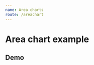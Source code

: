 ```yaml
---
name: Area charts
route: /areachart
---
```



# Area chart example

## Demo
<Playground>
    <AreaChart 
        color='#3e2723'
        xType='time'
        lineMarkValue={ 3 }
        lineMarkColor='#E65100'
        lineMakeName='mark'
        yComplement='%'
        tooltipComplement='goals'
        tooltip={ { label: 'Data', result: 'MTBF' } }
        data={ 
            [ 
                { label: '2019-01-01', result: 1 }, 
                { label: '2019-02-01', result: 4 },
                { label: '2019-03-01', result: 3 }, 
                { label: '2019-04-01', result: 2 },
                { label: '2019-05-01', result: 4 },
                { label: '2019-06-01', result: 5 },
                { label: '2019-07-01', result: 3 },
                { label: '2019-08-01', result: 7 },
                { label: '2019-09-01', result: 8 },
                { label: '2019-10-01', result: 9 },
            ] 
        }
    />
</Playground>

<Playground>
    <AreaChart 
        color='#74007c'
        xType='time'
        yType='time'
        tooltip={ { label: 'Data', result: 'MTBF' } }
        data={ 
            [ 
                { label: '2019-01-01', result: 1.8 }, 
                { label: '2019-02-01', result: 4 },
                { label: '2019-03-01', result: 3 }, 
                { label: '2019-04-01', result: 2 },
                { label: '2019-05-01', result: 4 },
                { label: '2019-06-01', result: 5 },
                { label: '2019-07-01', result: 3 },
                { label: '2019-08-01', result: 7 },
                { label: '2019-09-01', result: 8 },
                { label: '2019-10-01', result: 9 },
            ] 
        }
    />
</Playground>

<Playground>
    <AreaChart 
        xType='time'
        tooltip={ { label: 'Data', result: 'O.S. em aberto' } }
        color='#E65100'
        data={ 
            [ 
                { label: '2019-09-01', result: 1 }, 
                { label: '2019-09-02', result: 4 },
                { label: '2019-09-03', result: 3 }, 
                { label: '2019-09-04', result: 2 },
                { label: '2019-09-05', result: 4 },
                { label: '2019-09-06', result: 5 },
                { label: '2019-09-07', result: 3 },
                { label: '2019-09-08', result: 7 },
                { label: '2019-09-09', result: 8 },
                { label: '2019-09-10', result: 9 },
                { label: '2019-09-11', result: 12 },
                { label: '2019-09-12', result: 22 },
                { label: '2019-09-13', result: 20 },
                { label: '2019-09-14', result: 32 },
                { label: '2019-09-15', result: 10 },
                { label: '2019-09-16', result: 15 },
                { label: '2019-09-17', result: 10 }, 
                { label: '2019-09-18', result: 40 },
                { label: '2019-09-19', result: 30 }, 
                { label: '2019-09-20', result: 30 },
                { label: '2019-09-21', result: 45 },
                { label: '2019-09-22', result: 25 },
                { label: '2019-09-23', result: 30 },
                { label: '2019-09-24', result: 17 },
                { label: '2019-09-25', result: 18 },
                { label: '2019-09-26', result: 19 },
                { label: '2019-09-27', result: 12 },
                { label: '2019-09-28', result: 22 },
                { label: '2019-09-29', result: 14 },
                { label: '2019-09-30', result: 15 },
            ] 
        }
    />
</Playground>

